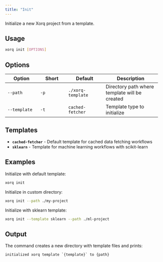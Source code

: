```yaml
---
title: "Init"
---
```


Initialize a new Xorq project from a template.

## Usage

```bash
xorq init [OPTIONS]
```

## Options

| Option | Short | Default | Description |
|--------|-------|---------|-------------|
| `--path` | `-p` | `./xorq-template` | Directory path where template will be created |
| `--template` | `-t` | `cached-fetcher` | Template type to initialize |

## Templates

- **`cached-fetcher`** - Default template for cached data fetching workflows
- **`sklearn`** - Template for machine learning workflows with scikit-learn

## Examples

Initialize with default template:
```bash
xorq init
```

Initialize in custom directory:
```bash
xorq init --path ./my-project
```

Initialize with sklearn template:
```bash
xorq init --template sklearn --path ./ml-project
```

## Output

The command creates a new directory with template files and prints:
```
initialized xorq template `{template}` to {path}
```